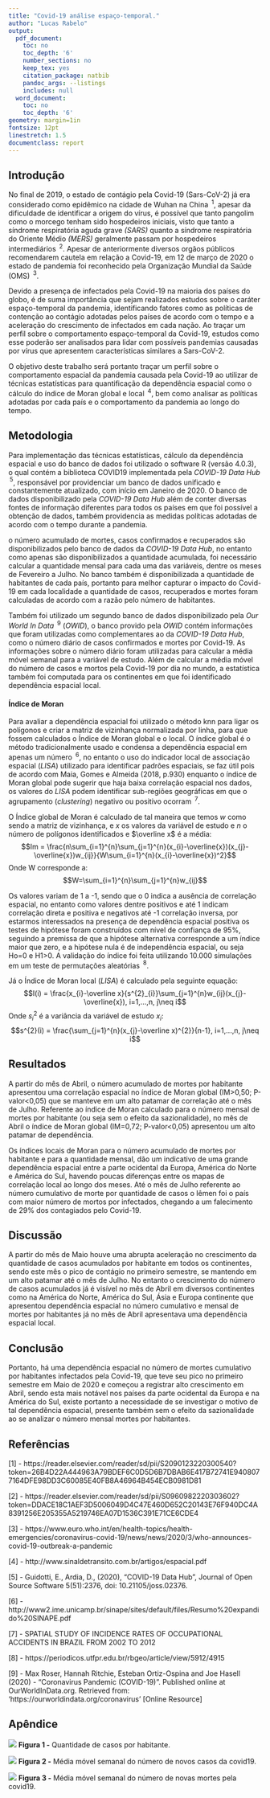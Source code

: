 ```yaml
---
title: "Covid-19 análise espaço-temporal."
author: "Lucas Rabelo"
output:
  pdf_document:
    toc: no
    toc_depth: '6'
    number_sections: no
    keep_tex: yes
    citation_package: natbib
    pandoc_args: --listings
    includes: null
  word_document:
    toc: no
    toc_depth: '6'
geometry: margin=1in
fontsize: 12pt
linestretch: 1.5
documentclass: report
---
```


## Introdução {.tabset .tabset-fade .tabset-pills}

 No final de 2019, o estado de contágio pela Covid-19 (Sars-CoV-2) já era considerado como epidêmico na cidade de Wuhan na China $\!\!^1$, apesar da dificuldade de identificar a origem do vírus, é possível que tanto pangolim como o morcego tenham sido hospedeiros iniciais, visto que tanto a síndrome respiratória aguda grave *(SARS)* quanto a síndrome respiratória do Oriente Médio *(MERS)* geralmente passam por hospedeiros intermediários $\!\!^2$. Apesar de anteriormente diversos orgãos públicos recomendarem cautela em relação a Covid-19, em 12 de março de 2020 o estado de pandemia foi reconhecido pela Organização Mundial da Saúde (OMS) $\!\!^3$.  

 Devido a presença de infectados pela Covid-19 na maioria dos países do globo, é de suma importância que sejam realizados estudos sobre o caráter espaço-temporal da pandemia, identificando fatores como as políticas de contenção ao contágio adotadas pelos países de acordo com o tempo e a aceleração do crescimento de infectados em cada nação. Ao traçar um perfil sobre o comportamento espaço-temporal da Covid-19, estudos como esse poderão ser analisados para lidar com possíveis pandemias causadas por vírus que apresentem características similares a Sars-CoV-2.
 
 O objetivo deste trabalho será portanto traçar um perfil sobre o comportamento espacial da pandemia causada pela Covid-19 ao utilizar de técnicas estatísticas para quantificação da dependência espacial como o cálculo do índice de Moran global e local $\!\!^4$, bem como analisar as políticas adotadas por cada país e o comportamento da pandemia ao longo do tempo.
 
## Metodologia

 Para implementação das técnicas estatísticas, cálculo da dependência espacial e uso do banco de dados foi utilizado o software R (versão 4.0.3), o qual contém a biblioteca COVID19 implementada pela *COVID-19 Data Hub* $\!\!^5$, responsável por providenciar um banco de dados unificado e constantemente atualizado, com início em Janeiro de 2020. O banco de dados disponibilizado pela *COVID-19 Data Hub* além de conter diversas fontes de informação diferentes para todos os países em que foi possível a obtenção de dados, também providencia as medidas políticas adotadas de acordo com o tempo durante a pandemia.
 
 o número acumulado de mortes, casos confirmados e recuperados são disponibilizados pelo banco de dados da *COVID-19 Data Hub*, no entanto como apenas são disponibilizados a quantidade acumulada, foi necessário calcular a quantidade mensal para cada uma das variáveis, dentre os meses de Fevereiro a Julho. No banco também é disponibilizada a quantidade de habitantes de cada país, portanto para melhor capturar o impacto do Covid-19 em cada localidade a quantidade de casos, recuperados e mortes foram calculadas de acordo com a razão pelo número de habitantes. 
 
 Também foi utilizado um segundo banco de dados disponibilizado pela *Our World In Data* $\!\!^9$ (*OWID*), o banco provido pela *OWID* contém informações que foram utilizadas como complementares ao da *COVID-19 Data Hub*, como o número diário de casos confirmados e mortes por Covid-19. As informações sobre o número diário foram utilizadas para calcular a média móvel semanal para a variável de estudo. Além de calcular a média móvel do número de casos e mortos pela Covid-19 por dia no mundo, a estatística também foi computada para os continentes em que foi identificado dependência espacial local.

#### Índice de Moran
 
 Para avaliar a dependência espacial foi utilizado o método knn para ligar os polígonos e criar a matriz de vizinhança normalizada por linha, para que fossem calculados o Índice de Moran global e o local. O índice global é o método tradicionalmente usado e condensa a dependência espacial em apenas um número $\!\!^6$, no entanto o uso do indicador local de associação espacial (*LISA*) utilizado para identificar padrões espaciais, se faz útil pois de acordo com Maia, Gomes e Almeida (2018, p.930) enquanto o índice de Moran global pode sugerir que haja baixa correlação espacial nos dados, os valores do *LISA* podem identificar sub-regiões geográficas em que o agrupamento (*clustering*) negativo ou positivo ocorram $\!\!^7$.
 
 O Índice global de Moran é calculado de tal maneira que temos $w$ como sendo a matriz de vizinhança, e $x$ os valores da variável de estudo e $n$ o número de polígonos identificados e $\overline x$ é a média:
$$Im = \frac{n\sum_{i=1}^{n}\sum_{j=1}^{n}(x_{i}-\overline{x})(x_{j}-\overline{x})w_{ij}}{W\sum_{i=1}^{n}(x_{i}-\overline{x})^2}$$
 Onde W corresponde a:
 $$W=\sum_{i=1}^{n}\sum_{j=1}^{n}w_{ij}$$
 
 Os valores variam de 1 a -1, sendo que o 0 indica a ausência de correlação espacial, no entanto como valores dentre positivos e até 1 indicam correlação direta e positiva e negativos até -1 correlação inversa, por estarmos interessados na presença de dependência espacial positiva os testes de hipótese foram construídos com nível de confiança de 95%, seguindo a premissa de que a hipótese alternativa corresponde a um índice maior que zero, e a hipótese nula é de independência espacial, ou seja Ho=0 e H1>0. A validação do índice foi feita utilizando 10.000 simulações em um teste de permutações aleatórias $\!\!^8$.
 
 Já o Índice de Moran local (*LISA*) é calculado pela seguinte equação:
 $$I(i) = \frac{x_{i}-\overline x}{s^{2}_{i}}\sum_{j=1}^{n}w_{ij}(x_{j}-\overline{x}), i=1,...,n, j\neq i$$
 Onde $s^{2}_{i}$ é a variância da variável de estudo $x_{i}$:
  $$s^{2}(i) = \frac{\sum_{j=1}^{n}(x_{j}-\overline x)^{2}}{n-1}, i=1,...,n, j\neq i$$
  
## Resultados

 A partir do mês de Abril, o número acumulado de mortes por habitante apresentou uma correlação espacial no índice de Moran global (IM>0,50; P-valor<0,05) que se manteve em um alto patamar de correlação até o mês de Julho. Referente ao índice de Moran calculado para o número mensal de mortes por habitante (ou seja sem o efeito da sazionalidade), no mês de Abril o índice de Moran global (IM=0,72; P-valor<0,05) apresentou um alto patamar de dependência.
 
 Os índices locais de Moran para o número acumulado de mortes por habitante e para a quantidade mensal, dão um indicativo de uma grande dependência espacial entre a parte ocidental da Europa, América do Norte e América do Sul, havendo poucas diferenças entre os mapas de correlação local ao longo dos meses. Até o mês de Julho referente ao número cumulativo de morte por quantidade de casos o Iêmen foi o país com maior número de mortos por infectados, chegando a um falecimento de 29% dos contagiados pelo Covid-19.
 
## Discussão

 A partir do mês de Maio houve uma abrupta aceleração no crescimento da quantidade de casos acumulados por habitante em todos os continentes, sendo este mês o pico de contágio no primeiro semestre, se mantendo em um alto patamar até o mês de Julho. No entanto o crescimento do número de casos acumulados já é visível no mês de Abril em diversos continentes como na América do Norte, América do Sul, Ásia e Europa continente que apresentou dependência espacial no número cumulativo e mensal de mortes por habitantes já no mês de Abril apresentava uma dependência espacial local. 
 

## Conclusão

 Portanto, há uma dependência espacial no número de mortes cumulativo por habitantes infectados pela Covid-19, que teve seu pico no primeiro semestre em Maio de 2020 e começou a registrar alto crescimento em Abril, sendo esta mais notável nos países da parte ocidental da Europa e na América do Sul, existe portanto a necessidade de se investigar o motivo de tal dependência espacial, presente também sem o efeito da sazionalidade ao se analizar o número mensal mortes por habitantes.

## Referências

[1] - https://reader.elsevier.com/reader/sd/pii/S2090123220300540?token=26B4D22A444963A79BDEF6C0D5D6B7DBAB6E417B72741E9408077164DFE98DD3C60085E40FB8A46964B454ECB0981D81

[2] - https://reader.elsevier.com/reader/sd/pii/S0960982220303602?token=DDACE18C1AEF3D5006049D4C47E460D652C20143E76F940DC4A8391256E205355A5219746EA07D1536C391E71CE6CDE4

[3] - https://www.euro.who.int/en/health-topics/health-emergencies/coronavirus-covid-19/news/news/2020/3/who-announces-covid-19-outbreak-a-pandemic

[4] - http://www.sinaldetransito.com.br/artigos/espacial.pdf

[5] - Guidotti, E., Ardia, D., (2020), "COVID-19 Data Hub", Journal of Open Source Software 5(51):2376, doi: 10.21105/joss.02376.

[6] - http://www2.ime.unicamp.br/sinape/sites/default/files/Resumo%20expandido%20SINAPE.pdf

[7] - SPATIAL STUDY OF INCIDENCE RATES OF OCCUPATIONAL ACCIDENTS IN BRAZIL FROM 2002 TO 2012

[8] - https://periodicos.utfpr.edu.br/rbgeo/article/view/5912/4915

[9] - Max Roser, Hannah Ritchie, Esteban Ortiz-Ospina and Joe Hasell (2020) - "Coronavirus Pandemic (COVID-19)". Published online at OurWorldInData.org. Retrieved from: 'https://ourworldindata.org/coronavirus' [Online Resource]

## Apêndice

![](pop_cases.png)
**Figura 1 -** Quantidade de casos por habitante.

 
![](media_movel.png)
**Figura 2 -** Média móvel semanal do número de novos casos da covid19.

![](n_mortes.png)
**Figura 3 -** Média móvel semanal do número de novas mortes pela covid19.
